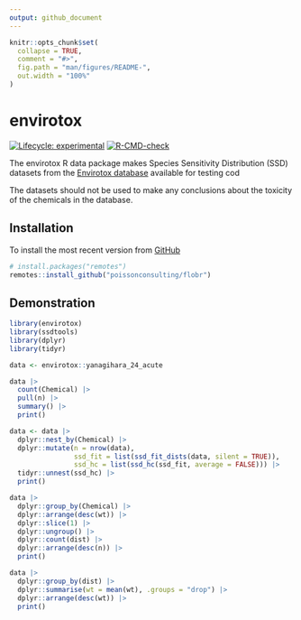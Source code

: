 ```yaml
---
output: github_document
---
```


<!-- README.md is generated from README.Rmd. Please edit that file -->

```r
knitr::opts_chunk$set(
  collapse = TRUE,
  comment = "#>",
  fig.path = "man/figures/README-",
  out.width = "100%"
)
```

# envirotox

<!-- badges: start -->
[![Lifecycle: experimental](https://img.shields.io/badge/lifecycle-experimental-orange.svg)](https://lifecycle.r-lib.org/articles/stages.html#experimental)
[![R-CMD-check](https://github.com/poissonconsulting/envirotox/actions/workflows/R-CMD-check.yaml/badge.svg)](https://github.com/poissonconsulting/envirotox/actions/workflows/R-CMD-check.yaml)
<!-- badges: end -->

The envirotox R data package makes Species Sensitivity Distribution (SSD) datasets from the [Envirotox database](http://www.envirotoxdatabase.org/) available for testing cod

The datasets should not be used to make any conclusions about the toxicity of the chemicals in the database.

## Installation

To install the most recent version from [GitHub](https://github.com/poissonconsulting/flobr)
```r
# install.packages("remotes")
remotes::install_github("poissonconsulting/flobr")
```


## Demonstration

```r
library(envirotox)
library(ssdtools)
library(dplyr)
library(tidyr)

data <- envirotox::yanagihara_24_acute

data |>
  count(Chemical) |>
  pull(n) |>
  summary() |>
  print()

data <- data |>
  dplyr::nest_by(Chemical) |>
  dplyr::mutate(n = nrow(data), 
                ssd_fit = list(ssd_fit_dists(data, silent = TRUE)),
                ssd_hc = list(ssd_hc(ssd_fit, average = FALSE))) |>
  tidyr::unnest(ssd_hc) |>
  print()

data |>
  dplyr::group_by(Chemical) |>
  dplyr::arrange(desc(wt)) |>
  dplyr::slice(1) |>
  dplyr::ungroup() |>
  dplyr::count(dist) |>
  dplyr::arrange(desc(n)) |>
  print()

data |>
  dplyr::group_by(dist) |>
  dplyr::summarise(wt = mean(wt), .groups = "drop") |>
  dplyr::arrange(desc(wt)) |>
  print()
```
